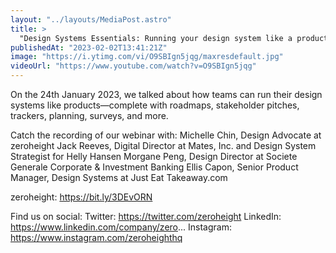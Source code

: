 ```yaml
---
layout: "../layouts/MediaPost.astro"
title: >
  "Design Systems Essentials: Running your design system like a product"
publishedAt: "2023-02-02T13:41:21Z"
image: "https://i.ytimg.com/vi/O9SBIgn5jqg/maxresdefault.jpg"
videoUrl: "https://www.youtube.com/watch?v=O9SBIgn5jqg"
---
```


On the 24th January 2023, we talked about how teams can run their design systems like products—complete with roadmaps, stakeholder pitches, trackers, planning, surveys, and more.

Catch the recording of our webinar with:
Michelle Chin, Design Advocate at zeroheight
Jack Reeves, Digital Director at Mates, Inc. and Design System Strategist for Helly Hansen
Morgane Peng, Design Director at Societe Generale Corporate & Investment Banking
Ellis Capon, Senior Product Manager, Design Systems at Just Eat Takeaway.com

zeroheight: https://bit.ly/3DEvORN

Find us on social:
Twitter: https://twitter.com/zeroheight
LinkedIn: https://www.linkedin.com/company/zero...
Instagram: https://www.instagram.com/zeroheighthq
